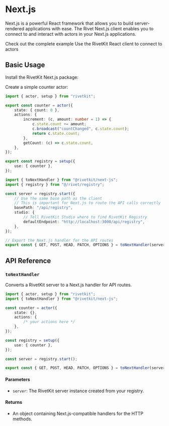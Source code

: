 
# Next.js

Next.js is a powerful React framework that allows you to build server-rendered applications with ease. The Rivet Next.js client enables you to connect to and interact with actors in your Next.js applications.

<CardGroup>
<Card title="View Example on GitHub" icon="github" href="https://github.com/rivet-gg/rivetkit/tree/main/examples/next-js">
	Check out the complete example
</Card>
<Card title="View client integration" icon="github" href="https://rivet.gg/docs/clients/next-js/">
	Use the RivetKit React client to connect to actors
</Card>
</CardGroup>

## Basic Usage

<Steps>

<Step title="Installation">
  
Install the RivetKit Next.js package:
<InstallPackage name="rivetkit @rivetkit/next-js" />

</Step>

<Step title="Create an Actor">

Create a simple counter actor:

```ts {{"title":"src/rivet/registry.ts"}}
import { actor, setup } from "rivetkit";

export const counter = actor({
	state: { count: 0 },
	actions: {
		increment: (c, amount: number = 1) => {
			c.state.count += amount;
			c.broadcast("countChanged", c.state.count);
			return c.state.count;
		},
		getCount: (c) => c.state.count,
	},
});

export const registry = setup({
	use: { counter },
});
```

</Step>

<Step title="Setup Registry API routes">

```ts {{"title":"src/app/api/registry/[...all]/route.ts"}}
import { toNextHandler } from "@rivetkit/next-js";
import { registry } from "@/rivet/registry";

const server = registry.start({
	// Use the same base path as the client
	// This is important for Next.js to route the API calls correctly
	basePath: "/api/registry",
	studio: {
		// Tell RivetKit Studio where to find RivetKit Registry
		defaultEndpoint: "http://localhost:3000/api/registry",
	},
});

// Export the Next.js handler for the API routes
export const { GET, POST, HEAD, PATCH, OPTIONS } = toNextHandler(server);
```

</Step>
</Steps>

## API Reference

### `toNextHandler`
Converts a RivetKit server to a Next.js handler for API routes.

```ts
import { actor, setup } from "rivetkit";
import { toNextHandler } from "@rivetkit/next-js";

const counter = actor({
	state: {},
	actions: {
		/* your actions here */
	},
});

const registry = setup({
	use: { counter },
});

const server = registry.start();

export const { GET, POST, HEAD, PATCH, OPTIONS } = toNextHandler(server);
```

#### Parameters
- `server`: The RivetKit server instance created from your registry.

#### Returns
- An object containing Next.js-compatible handlers for the HTTP methods.
